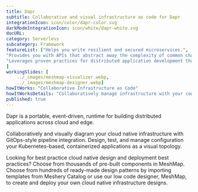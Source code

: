 ```yaml
---
title: Dapr  
subtitle: Collaborative and visual infrastructure as code for Dapr
integrationIcon: icon/color/dapr-color.svg
darkModeIntegrationIcon: icon/white/dapr-white.svg
docURL: 
category: Serverless
subcategory: Framework
featureList: ["Helps you write resilient and secured microservices.",
"Provides you with APIs that abstract away the complexity of common challenges developers encounter regularly when building distributed applications.",
"Leverages proven practices for distributed application development that enable you to build resilient, secured systems."
]
workingSlides: [
    ../_images/meshmap-visualizer.webp,
    ../_images/meshmap-designer.webp]
howItWorks: "Collaborative Infrastructure as Code"
howItWorksDetails: "Collaboratively manage infrastructure with your coworkers synchronously sharing the same designs."
published: true
---
```

<p>
    Dapr is a portable, event-driven, runtime for building distributed applications across cloud and edge.
</p>
<p>
    Collaboratively and visually diagram your cloud native infrastructure with GitOps-style pipeline integration. Design, test, and manage configuration your Kubernetes-based, containerized applications as a visual topology.
</p>
<p>
    Looking for best practice cloud native design and deployment best practices? Choose from thousands of pre-built components in MeshMap. Choose from hundreds of ready-made design patterns by importing templates from Meshery Catalog or use our low code designer, MeshMap, to create and deploy your own cloud native infrastructure designs.
</p>